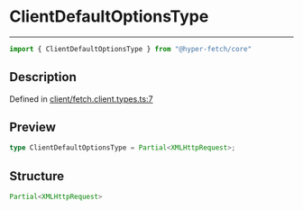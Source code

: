 

# ClientDefaultOptionsType

<div class="api-docs__separator" data-reactroot="">

---

</div><div class="api-docs__import" data-reactroot="">

```ts
import { ClientDefaultOptionsType } from "@hyper-fetch/core"
```

</div><div class="api-docs__section">

## Description

</div><div class="api-docs__description"><span class="api-docs__do-not-parse">



</span></div><p class="api-docs__definition">

Defined in [client/fetch.client.types.ts:7](https://github.com/BetterTyped/hyper-fetch/blob/aff5c35a/packages/core/src/client/fetch.client.types.ts#L7)

</p><div class="api-docs__section">

## Preview

</div><div class="api-docs__preview type single">

```ts
type ClientDefaultOptionsType = Partial<XMLHttpRequest>;
```

</div><div class="api-docs__section">

## Structure

</div><div class="api-docs__returns">

```ts
Partial<XMLHttpRequest>
```

</div>